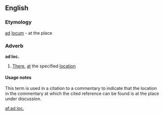 ==English==

===Etymology===
{{etyl|la}} [[ad]] [[locum]] - at the place

===Adverb===
'''ad loc.'''

# [[there|There]], [[at]] the specified [[location]]

====Usage notes====
This term is used in a citation to a commentary to indicate that the location in the commentary at which the cited reference can be found is at the place under discussion.

{{anagrams:en/acdlo}}
[[af:ad loc.]]